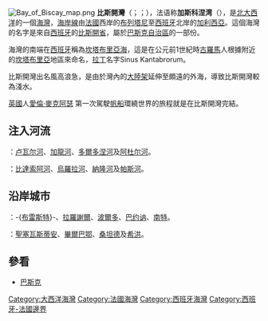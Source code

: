 {{Coord|45|30|N|04|20|W|type:waterbody_scale:5000000|display=title}}
[[File:Bay_of_Biscay_map.png|thumb]]
'''比斯開灣'''（{{lang-es|Golfo de Vizcaya}}；{{lang-eu|Bizkaiko Golkoa}}；{{lang-en|Bay of Biscay}}），法语称'''加斯科涅湾'''（{{lang-fr|Golfe de Gascogne}}），是[[北大西洋|北大西洋]]的一個[[海灣|海灣]]，[[海岸線|海岸線]]由[[法國|法國]]西岸的[[布列塔尼|布列塔尼]]至[[西班牙|西班牙]]北岸的[[加利西亞_(西班牙)|加利西亞]]。這個海灣的名字是來自[[西班牙|西班牙]]的[[比斯開省|比斯開省]]，屬於[[巴斯克自治區|巴斯克自治區]]的一部份。

海灣的南端在[[西班牙|西班牙]]稱為[[坎塔布里亞海|坎塔布里亞海]]，這是在公元前1世紀時[[古羅馬|古羅馬]]人根據附近的[[坎塔布里亞|坎塔布里亞]]地區來命名，[[拉丁文|拉丁]]名字Sinus Kantabrorum。

比斯開灣出名風高浪急，是由於灣內的[[大陸架|大陸架]]延伸至頗遠的外海，導致比斯開灣較為淺水。

[[英國|英國]]人[https://en.wikipedia.org/wiki/Ellen_MacArthur 愛倫·麥克阿瑟] {{Wayback|url=https://en.wikipedia.org/wiki/Ellen_MacArthur |date=20210407032319 }}第一次駕駛[[帆船|帆船]]環繞世界的旅程就是在比斯開灣完結。

== 注入河流 ==
{{FRA}}：[[卢瓦尔河|卢瓦尔河]]、[[加龍河|加龍河]]、[[多爾多涅河|多爾多涅河]]及[[阿杜尔河|阿杜尔河]]。

{{ESP}}：[[比達索阿河|比達索阿河]]、[[烏羅拉河|烏羅拉河]]、[[納隆河|納隆河]]及[[帕斯河|帕斯河]]。


== 沿岸城市 ==
{{FRA}}：-{[[布雷斯特|布雷斯特]]}-、[[拉羅謝爾|拉羅謝爾]]、[[波爾多|波爾多]]、[[巴约讷|巴约讷]]、[[南特|南特]]。

{{ESP}}：[[聖塞瓦斯蒂安|聖塞瓦斯蒂安]]、[[畢爾巴鄂|畢爾巴鄂]]、[[桑坦德_(西班牙)|桑坦德]]及[[希洪|希洪]]。

== 參看 ==
*[[巴斯克地區|巴斯克]]

{{List of seas}}

{{Authority control}}
{{DEFAULTSORT:Biscay}}
[[Category:大西洋海灣|Category:大西洋海灣]]
[[Category:法國海灣|Category:法國海灣]]
[[Category:西班牙海灣|Category:西班牙海灣]]
[[Category:西班牙-法國邊界|Category:西班牙-法國邊界]]
